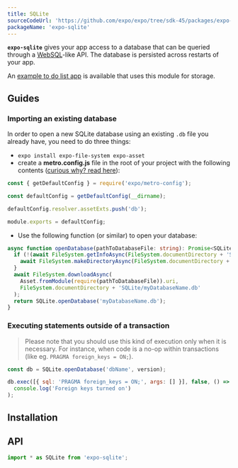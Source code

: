 ```yaml
---
title: SQLite
sourceCodeUrl: 'https://github.com/expo/expo/tree/sdk-45/packages/expo-sqlite'
packageName: 'expo-sqlite'
---
```



**`expo-sqlite`** gives your app access to a database that can be queried through a [WebSQL](https://www.w3.org/TR/webdatabase/)-like API. The database is persisted across restarts of your app.

An [example to do list app](https://github.com/expo/examples/tree/master/with-sqlite) is available that uses this module for storage.

<PlatformsSection android emulator ios simulator />

## Guides

### Importing an existing database

In order to open a new SQLite database using an existing `.db` file you already have, you need to do three things:

- `expo install expo-file-system expo-asset`
- create a **metro.config.js** file in the root of your project with the following contents ([curious why? read here](/guides/customizing-metro.mdx#adding-more-file-extensions-to--assetexts)):

```ts
const { getDefaultConfig } = require('expo/metro-config');

const defaultConfig = getDefaultConfig(__dirname);

defaultConfig.resolver.assetExts.push('db');

module.exports = defaultConfig;
```

- Use the following function (or similar) to open your database:

```ts
async function openDatabase(pathToDatabaseFile: string): Promise<SQLite.WebSQLDatabase> {
  if (!(await FileSystem.getInfoAsync(FileSystem.documentDirectory + 'SQLite')).exists) {
    await FileSystem.makeDirectoryAsync(FileSystem.documentDirectory + 'SQLite');
  }
  await FileSystem.downloadAsync(
    Asset.fromModule(require(pathToDatabaseFile)).uri,
    FileSystem.documentDirectory + 'SQLite/myDatabaseName.db'
  );
  return SQLite.openDatabase('myDatabaseName.db');
}
```

### Executing statements outside of a transaction

> Please note that you should use this kind of execution only when it is necessary. For instance, when code is a no-op within transactions (like eg. `PRAGMA foreign_keys = ON;`).

```js
const db = SQLite.openDatabase('dbName', version);

db.exec([{ sql: 'PRAGMA foreign_keys = ON;', args: [] }], false, () =>
  console.log('Foreign keys turned on')
);
```

## Installation

<APIInstallSection />

## API

```js
import * as SQLite from 'expo-sqlite';
```

<APISection packageName="expo-sqlite" apiName="SQLite" />
